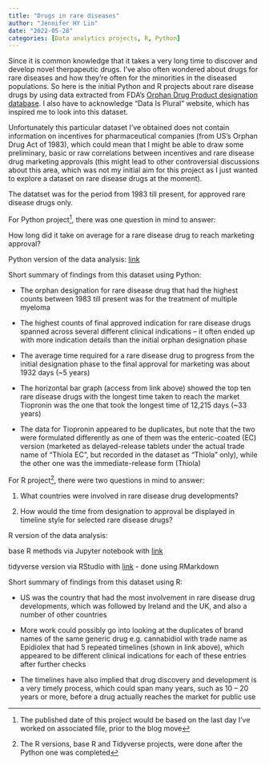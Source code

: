 ```yaml
---
title: "Drugs in rare diseases"
author: "Jennifer HY Lin"
date: "2022-05-28"
categories: [Data analytics projects, R, Python]
---
```

Since it is common knowledge that it takes a very long time to discover and develop novel therpapeutic drugs. I’ve also often wondered about drugs for rare diseases and how they’re often for the minorities in the diseased populations. So here is the initial Python and R projects about rare disease drugs by using data extracted from FDA’s [Orphan Drug Product designation database](https://www.accessdata.fda.gov/scripts/opdlisting/oopd/index.cfm#Search_param_field%23Search_param_field). I also have to acknowledge “Data Is Plural” website, which has inspired me to look into this dataset.

Unfortunately this particular dataset I’ve obtained does not contain information on incentives for pharmaceutical companies (from US’s Orphan Drug Act of 1983), which could mean that I might be able to draw some preliminary, basic or raw correlations between incentives and rare disease drug marketing approvals (this might lead to other controversial discussions about this area, which was not my initial aim for this project as I just wanted to explore a dataset on rare disease drugs at the moment).

The datatset was for the period from 1983 till present, for approved rare disease drugs only.

For Python project^[The published date of this project would be based on the last day I've worked on associated file, prior to the blog move], there was one question in mind to answer:

How long did it take on average for a rare disease drug to reach marketing approval?

Python version of the data analysis: [link](https://github.com/jhylin/Portfolio-projects/blob/main/Rare%20disease%20drugs%20-%20approved%20only.ipynb)

Short summary of findings from this dataset using Python:

* The orphan designation for rare disease drug that had the highest counts between 1983 till present was for the treatment of multiple myeloma

* The highest counts of final approved indication for rare disease drugs spanned across several different clinical indications – it often ended up with more indication details than the initial orphan designation phase

* The average time required for a rare disease drug to progress from the initial designation phase to the final approval for marketing was about 1932 days (~5 years)

* The horizontal bar graph (access from link above) showed the top ten rare disease drugs with the longest time taken to reach the market
Tiopronin was the one that took the longest time of 12,215 days (~33 years)

* The data for Tiopronin appeared to be duplicates, but note that the two were formulated differently as one of them was the enteric-coated (EC) version (marketed as delayed-release tablets under the actual trade name of “Thiola EC”, but recorded in the dataset as “Thiola” only), while the other one was the immediate-release form (Thiola)

For R project^[The R versions, base R and Tidyverse projects, were done after the Python one was completed], there were two questions in mind to answer:

1. What countries were involved in rare disease drug developments?

2. How would the time from designation to approval be displayed in timeline style for selected rare disease drugs?

R version of the data analysis:

base R methods via Jupyter notebook with [link](https://github.com/jhylin/Portfolio-projects/blob/main/Rare%20disease%20drugs%20(base%20R%20methods).ipynb)

tidyverse version via RStudio with [link](https://github.com/jhylin/Portfolio-projects/blob/main/Rare_diseases_drugs_RStudio.md) - done using RMarkdown 

Short summary of findings from this dataset using R:

* US was the country that had the most involvement in rare disease drug developments, which was followed by Ireland and the UK, and also a number of other countries

* More work could possibly go into looking at the duplicates of brand names of the same generic drug e.g. cannabidiol with trade name as Epidiolex that had 5 repeated timelines (shown in link above), which appeared to be different clinical indications for each of these entries after further checks

* The timelines have also implied that drug discovery and development is a very timely process, which could span many years, such as 10 – 20 years or more, before a drug actually reaches the market for public use
